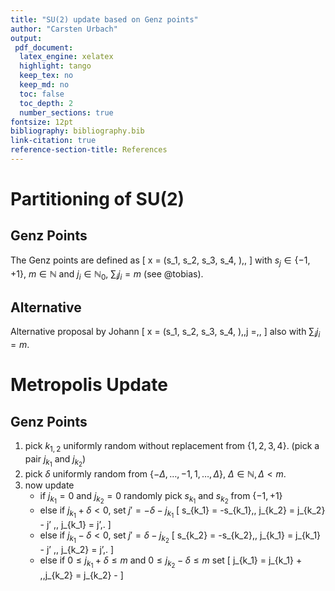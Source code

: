 ```yaml
---
title: "SU(2) update based on Genz points"
author: "Carsten Urbach"
output:
 pdf_document:
  latex_engine: xelatex
  highlight: tango
  keep_tex: no
  keep_md: no
  toc: false
  toc_depth: 2
  number_sections: true
fontsize: 12pt
bibliography: bibliography.bib
link-citation: true
reference-section-title: References
---
```



# Partitioning of SU$(2)$

## Genz Points

The Genz points are defined as
\[
x\ =\ \left(s_1\sqrt{\frac{j_1}{m}}, s_2\sqrt{\frac{j_2}{m}},
s_3\sqrt{\frac{j_3}{m}}, s_4\sqrt{\frac{j_4}{m}}, \right)\,,
\]
with $s_j\in\{-1, +1\}$, $m\in\mathbb{N}$ and $j_i\in \mathbb{N}_0$, $\sum_i j_i = m$
(see @tobias).

## Alternative

Alternative proposal by Johann
\[
x\ =\ \left(s_1\frac{j_1}{j}, s_2\frac{j_2}{j},
s_3\frac{j_3}{j}, s_4\frac{j_4}{j}, \right)\,,\qquad j =\sqrt{\sum_i j_i^2}\,,
\]
also with $\sum_i j_i = m$.


# Metropolis Update

## Genz Points

1. pick $k_{1,2}$ uniformly random without replacement from $\{1, 2,
   3, 4\}$.  (pick a pair $j_{k_1}$ and $j_{k_2}$)
2. pick $\delta$ uniformly random from $\{-\Delta, \ldots, -1, 1, \ldots, \Delta\}$,
   $\Delta\in\mathbb{N}, \Delta < m$.
3. now update
    - if $j_{k_1}=0$ and $j_{k_2} = 0$ randomly pick $s_{k_1}$ and
      $s_{k_2}$ from $\{-1, +1\}$
    - else if $j_{k_1} + \delta < 0$, set $j' = -\delta - j_{k_1}$
      \[
      s_{k_1} = -s_{k_1}\,,\ j_{k_2} = j_{k_2} - j' \,,\ j_{k_1} = j'\,.
      \]
    - else if $j_{k_1} - \delta < 0$, set $j' = \delta - j_{k_2}$
      \[
      s_{k_2} = -s_{k_2}\,,\ j_{k_1} = j_{k_1} - j' \,,\ j_{k_2} = j'\,.
      \]
    - else if $0\leq j_{k_1} + \delta \leq m$ and $0\leq j_{k_2} - \delta
      \leq m$ set
      \[
      j_{k_1} = j_{k_1} + \delta\,,\quad j_{k_2} = j_{k_2} - \delta
      \]
    
